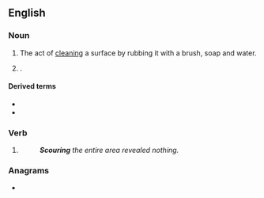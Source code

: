 ==English==

===Noun===
{{en-noun}}

# The act of [[clean]]ing a surface by rubbing it with a brush, soap and water.
# {{lb|en|of livestock}} {{l|en|diarrhea|Diarrhea}}.

====Derived terms====
* {{l|en|scouring pad}}
* {{l|en|scouring brush}}

===Verb===
{{head|en|verb form}}

# {{present participle of|scour|lang=en|nocat=1}}
#: '''''Scouring''' the entire area revealed nothing.''

===Anagrams===
* {{anagrams|en|a=cginorsu|coursing|sourcing}}